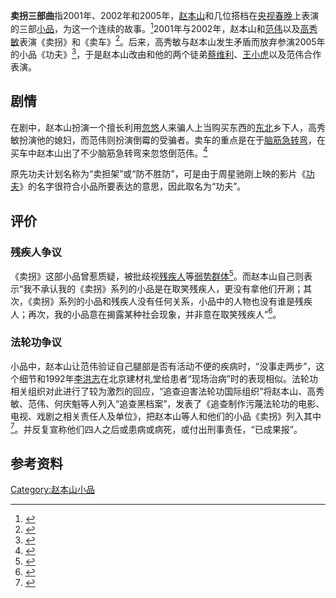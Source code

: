 {{refimprove|time=2015-03-03}}
'''卖拐三部曲'''指2001年、2002年和2005年，[[赵本山|赵本山]]和几位搭档在[[央视春晚|央视春晚]]上表演的三部[[喜剧小品|小品]]，为这一个连续的故事。<ref>{{cite news |title=赵本山任马年春晚语言类总导演细数历年经典春晚小品 |url=https://www.chinadaily.com.cn/dfpd/2013-07/10/content_16757774_13htm |accessdate=2021-11-04 |work=中国日报}}</ref>2001年与2002年，赵本山和[[范伟|范伟]]以及[[高秀敏|高秀敏]]表演《卖拐》和《卖车》<ref>{{cite news|title=十六年经典笑料 赵本山历届春晚小品回顾|url=http://news.cctv.com/society/20080124/100165.shtml|accessdate=2021-11-04|work=CCTV|archive-date=2021-11-06|archive-url=https://web.archive.org/web/20211106082629/http://news.cctv.com/society/20080124/100165.shtml|dead-url=no}}</ref>。后来，高秀敏与赵本山发生矛盾而放弃参演2005年的小品《功夫》<ref>{{cite web |title=范伟为妻儿与赵本山撕破脸 而高秀敏又为什么离开！ |url=https://news.china.com/socialgd/10000169/20170302/30295282.html |website=中华网 |publisher=今日头条 |accessdate=2019-03-30 |date=2017-03-02 |archive-date=2019-07-29 |archive-url=https://web.archive.org/web/20190729011119/https://news.china.com/socialgd/10000169/20170302/30295282.html |dead-url=no }}</ref>，于是赵本山改由和他的两个徒弟[[蔡维利|蔡维利]]、[[王小虎_(演员)|王小虎]]以及范伟合作表演。

==剧情==
在剧中，赵本山扮演一个擅长利用[[忽悠|忽悠]]人来骗人上当购买东西的[[东北人|东北]]乡下人，高秀敏扮演他的媳妇，而范伟则扮演倒霉的受骗者。卖车的重点是在于[[智力題|脑筋急转弯]]，在买车中赵本山出了不少脑筋急转弯来忽悠倒范伟。<ref>{{cite news |title=20多年的变迁史：盘点历届央视春晚之最(组图)_cctv.com提供 |url=http://news.cctv.com/society/20080128/100465_2.shtml |accessdate=2021-11-04 |work=CCTV |archive-date=2021-11-06 |archive-url=https://web.archive.org/web/20211106140649/http://news.cctv.com/society/20080128/100465_2.shtml |dead-url=no }}</ref>

原先功夫计划名称为“卖担架”或“防不胜防”，可是由于周星驰刚上映的影片《[[功夫_(电影)|功夫]]》的名字很符合小品所要表达的意思，因此取名为“功夫”。

==评价==

=== 残疾人争议 ===
《卖拐》这部小品曾惹质疑，被批歧视[[残疾人|残疾人]]等[[弱势群体|弱势群体]]<ref>{{cite web | language = zh-hans | publisher = 中国新闻网>新闻中心>娱乐新闻 | title = 赵本山小品曾惹质疑 被批歧视残疾人等弱势群体 | url = http://www.chinanews.com/yl/2013/02-01/4538907.shtml | author = 来源：中国新闻网 | date = 2013年2月1日 | accessdate = 2013年2月1日 | archive-date = 2019年7月24日 | archive-url = https://web.archive.org/web/20190724175306/http://www.chinanews.com/yl/2013/02-01/4538907.shtml | dead-url = no }}</ref>。而赵本山自己则表示“我不承认我的《卖拐》系列的小品是在取笑残疾人，更没有拿他们开涮；其次，《卖拐》系列的小品和残疾人没有任何关系，小品中的人物也没有谁是残疾人；再次，我的小品意在揭露某种社会现象，并非意在取笑残疾人”<ref>{{cite web | language = zh-hans | publisher = 新浪网>影音娱乐>电视前沿>正文 | title = 赵本山无奈回击指责：我的小品没有侮辱残疾人 | url = http://ent.sina.com.cn/v/2002-04-08/78909.html | author = 来源：新浪娱乐 | date = 2002年4月8日 | accessdate = 2002年4月8日 | archive-date = 2019年7月20日 | archive-url = https://web.archive.org/web/20190720155908/http://ent.sina.com.cn/v/2002-04-08/78909.html | dead-url = no }}</ref>。

=== 法轮功争议 ===
小品中，赵本山让范伟验证自己腿部是否有活动不便的疾病时，“没事走两步”，这个细节和1992年[[李洪志|李洪志]]在北京建材礼堂给患者“现场治病”时的表现相似。法轮功相关组织对此进行了较为激烈的回应，“追查迫害法轮功国际组织”将赵本山、高秀敏、范伟、何庆魁等人列入“追查黑档案”，发表了《追查制作污蔑法轮功的电影、电视、戏剧之相关责任人及单位》，把赵本山等人和他们的小品《卖拐》列入其中<ref>{{cite web | language = zh-hans | publisher = 凯风网 | title = 终于找到了赵本山小品《卖拐》的原型 | url = http://anticult.kaiwind.com/xingao/2017/201707/13/t20170713_5433874.shtml | date = 2017年7月13日 | accessdate = 2019年2月7日 | archive-url = https://web.archive.org/web/20190207015514/http://anticult.kaiwind.com/xingao/2017/201707/13/t20170713_5433874.shtml | archive-date = 2019年2月7日 | dead-url = yes }}</ref>。并反复宣称他们四人之后或患病或病死，或付出刑事责任，“已成果报”。

== 参考资料 ==
{{reflist}}

{{赵本山小品}}
{{春晚小品}}
[[Category:赵本山小品|Category:赵本山小品]]